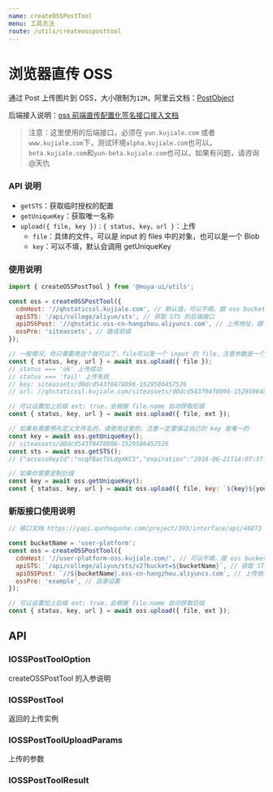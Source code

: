 ```yaml
---
name: createOSSPostTool
menu: 工具方法
route: /utils/createossposttool
---
```


# 浏览器直传 OSS

通过 Post 上传图片到 OSS，大小限制为`12M`，阿里云文档：[PostObject](https://help.aliyun.com/document_detail/31988.html)

后端接入说明：[oss 前端直传配置化签名接口接入文档](http://confluence.qunhequnhe.com/pages/viewpage.action?pageId=123525041)

> 注意：这里使用的后端接口，必须在 `yun.kujiale.com` 或者 `www.kujiale.com`下，测试环境`alpha.kujiale.com`也可以，`beta.kujiale.com`和`yun-beta.kujiale.com`也可以，如果有问题，请咨询 @天仇

### API 说明

- `getSTS`：获取临时授权的配置
- `getUniqueKey`：获取唯一名称
- `upload({ file, key })：{ status, key，url }`：上传
  - `file`：具体的文件，可以是 input 的 files 中的对象，也可以是一个 Blob
  - `key`：可以不填，默认会调用 getUniqueKey

### 使用说明

```js
import { createOSSPostTool } from '@muya-ui/utils';

const oss = createOSSPostTool({
  cdnHost: '//qhstaticssl.kujiale.com', // 默认值，可以不填，跟 oss bucket 有关
  apiSTS: '/api/college/aliyun/sts', // 获取 STS 的后端接口
  apiOSSPost: '//qhstatic.oss-cn-hangzhou.aliyuncs.com', // 上传地址，跟 oss bucket 有关，比如当前是 qhstatic 这个 bucket
  ossPre: 'siteassets', // 路径前缀
});

// 一般情况，你只需要用这个就可以了，file可以是一个 input 的 file，注意参数是一个对象
const { status, key, url } = await oss.upload({ file });
// status === 'ok' 上传成功
// status === 'fail' 上传失败
// key: siteassets/d0dcd543f0478096-1529586457526
// url: //qhstaticssl.kujiale.com/siteassets/d0dcd543f0478096-1529586457526

// 可以设置加上后缀 ext: true，会根据 file.name 自动获取后缀
const { status, key, url } = await oss.upload({ file, ext });

// 如果有需要预先定义文件名的，请使用这里的，注意一定要保证自己的 key 是唯一的
const key = await oss.getUniqueKey();
// siteassets/d0dcd543f0478096-1529586457526
const sts = await oss.getSTS();
// {"accessKeyId":"ncqFBacTVLdgXKC5","expiration":"2018-06-21T14:07:37.701Z","signature":"LkhGJRM6T9Ort+buJX2qp7m1V8E=","key":"d0dcd543f0478096","policy":"eyJleHBpcmF0aW9uIjogIjIwMTgtMDYtMjFUMTQ6MDc6MzcuNzAxWiIsImNvbmRpdGlvbnMiOiBbWyJjb250ZW50LWxlbmd0aC1yYW5nZSIsIDAsIDEwNDg1NzYwMF1dfQ=="}

// 如果你需要定制后缀
const key = await oss.getUniqueKey();
const { status, key, url } = await oss.upload({ file, key: `${key}${your_suffix}` });
```

### 新版接口使用说明

```js
// 接口文档 https://yapi.qunhequnhe.com/project/393/interface/api/46873

const bucketName = 'user-platform';
const oss = createOSSPostTool({
  cdnHost: '//user-platform-oss.kujiale.com/', // 可以不填，跟 oss bucket 有关
  apiSTS: `/api/college/aliyun/sts/v2?bucket=${bucketName}`, // 获取 STS 的后端接口
  apiOSSPost: `//${bucketName}.oss-cn-hangzhou.aliyuncs.com`, // 上传地址，跟 oss bucket 有关，比如当前是 user-platform 这个 bucket
  ossPre: 'example', // 目录设置
});

// 可以设置加上后缀 ext: true，会根据 file.name 自动获取后缀
const { status, key, url } = await oss.upload({ file, ext });
```

## API

### IOSSPostToolOption

createOSSPostTool 的入参说明

<Props propsName="IOSSPostToolOption" />

### IOSSPostTool

返回的上传实例

<Props propsName="IOSSPostTool" />

### IOSSPostToolUploadParams

上传的参数

<Props propsName="IOSSPostToolUploadParams" />

### IOSSPostToolResult

<Props propsName="IOSSPostToolResult" />
